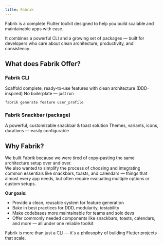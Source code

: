 ```yaml
---
title: Fabrik
---
```


Fabrik is a complete Flutter toolkit designed to help you build scalable and maintainable apps with ease.

It combines a powerful CLI and a growing set of packages — built for developers who care about clean architecture, productivity, and consistency.

## What does Fabrik Offer?

### Fabrik CLI

Scaffold complete, ready-to-use features with clean architecture (DDD-inspired)
No boilerplate — just run

```bash
fabrik generate feature user_profile
```

### Fabrik Snackbar (package)

A powerful, customizable snackbar & toast solution
Themes, variants, icons, durations — easily configurable

## Why Fabrik?

We built Fabrik because we were tired of copy-pasting the same architecture setup over and over.  
We also wanted to simplify the process of choosing and integrating common essentials like snackbars, toasts, and calendars — things that almost every app needs, but often require evaluating multiple options or custom setups.

**Our goals:**

- Provide a clean, reusable system for feature generation
- Bake in best practices for DDD, modularity, testability
- Make codebases more maintainable for teams and solo devs
- Offer commonly needed components like snackbars, toasts, calendars, and more — all under one reliable toolkit

Fabrik is more than just a CLI — it's a philosophy of building Flutter projects that scale.
